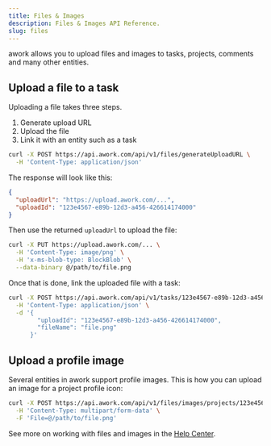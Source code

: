 ```yaml
---
title: Files & Images
description: Files & Images API Reference.
slug: files
---
```


awork allows you to upload files and images to tasks, projects, comments and many other entities.

## Upload a file to a task

Uploading a file takes three steps.
1. Generate upload URL
2. Upload the file
3. Link it with an entity such as a task

```sh title="Generate Upload URL"
curl -X POST https://api.awork.com/api/v1/files/generateUploadURL \
  -H 'Content-Type: application/json'
```

The response will look like this:
```json
{
  "uploadUrl": "https://upload.awork.com/...",
  "uploadId": "123e4567-e89b-12d3-a456-426614174000"
}
```

Then use the returned `uploadUrl` to upload the file:
```sh title="Upload File"
curl -X PUT https://upload.awork.com/... \
  -H 'Content-Type: image/png' \
  -H 'x-ms-blob-type: BlockBlob' \
  --data-binary @/path/to/file.png
```

Once that is done, link the uploaded file with a task:
```sh title="Link File with Task"
curl -X POST https://api.awork.com/api/v1/tasks/123e4567-e89b-12d3-a456-426614174000/files/byUploadId \
  -H 'Content-Type: application/json' \
  -d '{
        "uploadId": "123e4567-e89b-12d3-a456-426614174000",
        "fileName": "file.png"
      }'
```

## Upload a profile image

Several entities in awork support profile images. This is how you can upload an image for a project profile icon:

```sh title="Request"
curl -X POST https://api.awork.com/api/v1/files/images/projects/123e4567-e89b-12d3-a456-426614174000 \
  -H 'Content-Type: multipart/form-data' \
  -F 'File=@/path/to/file.png'
```

See more on working with files and images in the [Help Center](https://support.awork.com/en/articles/5353332-project-files).